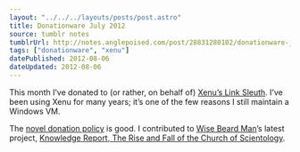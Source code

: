 ```yaml
---
layout: "../../../layouts/posts/post.astro"
title: Donationware July 2012
source: tumblr notes
tumblrUrl: http://notes.anglepoised.com/post/28831280102/donationware-july-2012
tags: ["donationware", "xenu"]
datePublished: 2012-08-06
dateUpdated: 2012-08-06
---
```


This month I’ve donated to (or rather, on behalf of) [Xenu’s Link Sleuth](http://home.snafu.de/tilman/xenulink.html). I’ve been using Xenu for many years; it’s one of the few reasons I still maintain a Windows VM.

The [novel donation policy](http://home.snafu.de/tilman/xenulink.html#donation) is good. I contributed to [Wise Beard Man](http://en.wikipedia.org/wiki/Mark_Bunker)’s latest project, [Knowledge Report, The Rise and Fall of the Church of Scientology](http://www.indiegogo.com/knowledgereport).
